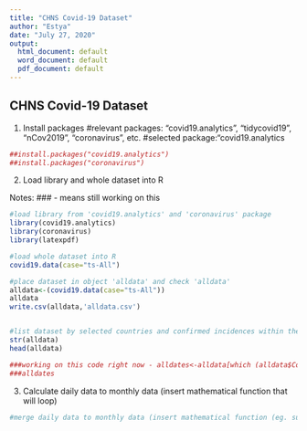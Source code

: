 ```yaml
---
title: "CHNS Covid-19 Dataset"
author: "Estya"
date: "July 27, 2020"
output:
  html_document: default
  word_document: default
  pdf_document: default
---
```

## CHNS Covid-19 Dataset

1) Install packages
#relevant packages: "covid19.analytics", "tidycovid19", "nCov2019", "coronavirus", etc.
#selected package:"covid19.analytics
```r
##install.packages("covid19.analytics")
##install.packages("coronavirus")
```
2) Load library and whole dataset into R

Notes: ### - means still working on this
```r
#load library from 'covid19.analytics' and 'coronavirus' package
library(covid19.analytics)
library(coronavirus)
library(latexpdf)

#load whole dataset into R
covid19.data(case="ts-All")

#place dataset in object 'alldata' and check 'alldata' 
alldata<-(covid19.data(case="ts-All"))
alldata
write.csv(alldata,'alldata.csv')


#list dataset by selected countries and confirmed incidences within these selected countries
str(alldata)
head(alldata)

###working on this code right now - alldates<-alldata[which (alldata$Country.Region=='Brunei','Cambodia','China','Indonesia', 'Japan','Korea,South','Malaysia','Singapore','Taiwan','Vietnam','Laos','Burma','India', 'Philippines','Thailand'), c(2,6:194)]
###alldates
```
3) Calculate daily data to monthly data (insert mathematical function that will loop)
```r
#merge daily data to monthly data (insert mathematical function (eg. sum, etc) with loop function so it repeats for specified columns)
```
